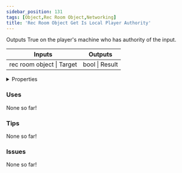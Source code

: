 ```yaml
---
sidebar_position: 131
tags: [Object,Rec Room Object,Networking]
title: 'Rec Room Object Get Is Local Player Authority'
---
```


Outputs True on the player's machine who has authority of the input.



<IChip uuid="b0497de0-3dd3-470d-a421-8f0d321bfc3e"/>

<table><thead><tr><th>Inputs</th><th>Outputs</th></tr></thead><tbody><tr><td>rec room object | Target</td><td>bool | Result</td></tr></tbody></table>

<details>
  <summary>Properties</summary>
  <div>
    <div>
    <table>
      <tbody>
        <tr>
          <td>Is beta required?</td>
          <td>No</td>
        </tr>
        <tr>
          <td>Is chip a trolling risk?</td>
          <td>No</td>
        </tr>
        <tr>
          <td>Is chip a role assignment risk?</td>
          <td>No</td>
        </tr>
        <tr>
          <td>Chip UUID</td>
          <td>b0497de0-3dd3-470d-a421-8f0d321bfc3e</td>
        </tr>
        <tr>
          <td>Room availability</td>
          <td>Available everywhere</td>
        </tr>
      </tbody>
    </table>
    </div>
  </div>
</details>

### Uses

None so far!

### Tips

None so far!

### Issues

None so far!